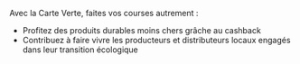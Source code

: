 Avec la Carte Verte, faites vos courses autrement :
- Profitez des produits durables moins chers grâche au cashback
- Contribuez à faire vivre les producteurs et distributeurs locaux engagés dans leur transition écologique
